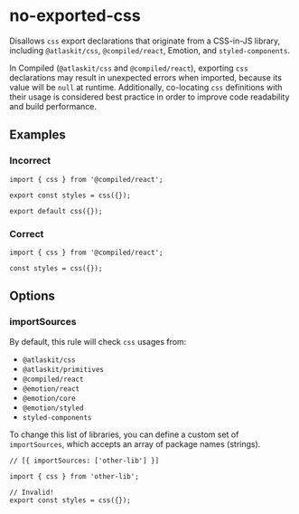 # no-exported-css

Disallows `css` export declarations that originate from a CSS-in-JS library, including `@atlaskit/css`, `@compiled/react`, Emotion, and `styled-components`.

In Compiled (`@atlaskit/css` and `@compiled/react`), exporting `css` declarations may result in unexpected errors when imported, because its value will be `null` at runtime. Additionally, co-locating `css` definitions with their usage is considered best practice in order to improve code readability and build performance.

## Examples

### Incorrect

```tsx
import { css } from '@compiled/react';

export const styles = css({});

export default css({});
```

### Correct

```tsx
import { css } from '@compiled/react';

const styles = css({});
```

## Options

### importSources

By default, this rule will check `css` usages from:

- `@atlaskit/css`
- `@atlaskit/primitives`
- `@compiled/react`
- `@emotion/react`
- `@emotion/core`
- `@emotion/styled`
- `styled-components`

To change this list of libraries, you can define a custom set of `importSources`, which accepts an array of package names (strings).

```tsx
// [{ importSources: ['other-lib'] }]

import { css } from 'other-lib';

// Invalid!
export const styles = css({});
```
